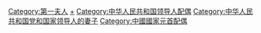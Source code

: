 {{Catmore}}

[[Category:第一夫人|Category:第一夫人]]
[[Category:中华人民共和国主席|+]]
[[Category:中华人民共和国领导人配偶|Category:中华人民共和国领导人配偶]]
[[Category:中华人民共和国党和国家领导人的妻子|Category:中华人民共和国党和国家领导人的妻子]]
[[Category:中國國家元首配偶|Category:中國國家元首配偶]]